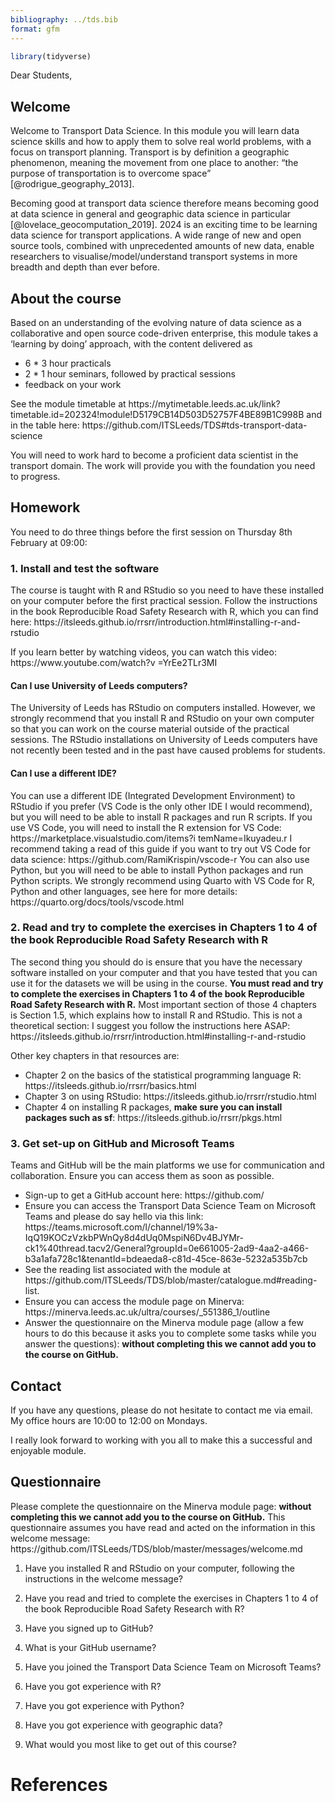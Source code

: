 ```yaml
---
bibliography: ../tds.bib
format: gfm
---
```


<!-- message to students, 2024 -->

```r
library(tidyverse)
```

Dear Students,

## Welcome

Welcome to Transport Data Science.
In this module you will learn data science skills and how to apply them to solve real world problems, with a focus on transport planning.
Transport is by definition a geographic phenomenon, meaning the movement from one place to another: "the purpose of transportation is to overcome space" [@rodrigue_geography_2013].

Becoming good at transport data science therefore means becoming good at data science in general and geographic data science in particular [@lovelace_geocomputation_2019].
2024 is an exciting time to be learning data science for transport applications.
A wide range of new and open source tools, combined with unprecedented amounts of new data, enable researchers to visualise/model/understand transport systems in more breadth and depth than ever before.

## About the course

Based on an understanding of the evolving nature of data science as a collaborative and open source code-driven enterprise, this module takes a 'learning by doing' approach, with the content delivered as

-   6 \* 3 hour practicals
-   2 \* 1 hour seminars, followed by practical sessions
-   feedback on your work

See the module timetable at https://mytimetable.leeds.ac.uk/link?timetable.id=202324!module!D5179CB14D503D52757F4BE89B1C998B and in the table here: https://github.com/ITSLeeds/TDS#tds-transport-data-science

You will need to work hard to become a proficient data scientist in the transport domain.
The work will provide you with the foundation you need to progress.

## Homework

You need to do three things before the first session on Thursday 8th February at 09:00:

### 1. Install and test the software

The course is taught with R and RStudio so you need to have these installed on your computer before the first practical session.
Follow the instructions in the book Reproducible Road Safety Research with R, which you can find here: https://itsleeds.github.io/rrsrr/introduction.html#installing-r-and-rstudio

If you learn better by watching videos, you can watch this video: https://www.youtube.com/watch?v
=YrEe2TLr3MI

#### Can I use University of Leeds computers?

The University of Leeds has RStudio on computers installed.
However, we strongly recommend that you install R and RStudio on your own computer so that you can work on the course material outside of the practical sessions.
The RStudio installations on University of Leeds computers have not recently been tested and in the past have caused problems for students.

#### Can I use a different IDE?

You can use a different IDE (Integrated Development Environment) to RStudio if you prefer (VS Code is the only other IDE I would recommend), but you will need to be able to install R packages and run R scripts.
If you use VS Code, you will need to install the R extension for VS Code: https://marketplace.visualstudio.com/items?i
temName=Ikuyadeu.r I recommend taking a read of this guide if you want to try out VS Code for data science: https://github.com/RamiKrispin/vscode-r You can also use Python, but you will need to be able to install Python packages and run Python scripts.
We strongly recommend using Quarto with VS Code for R, Python and other languages, see here for more details: https://quarto.org/docs/tools/vscode.html

### 2. Read and try to complete the exercises in Chapters 1 to 4 of the book Reproducible Road Safety Research with R

The second thing you should do is ensure that you have the necessary software installed on your computer and that you have tested that you can use it for the datasets we will be using in the course.
**You must read and try to complete the exercises in Chapters 1 to 4 of the book Reproducible Road Safety Research with R.** Most important section of those 4 chapters is Section 1.5, which explains how to install R and RStudio.
This is not a theoretical section: I suggest you follow the instructions here ASAP: https://itsleeds.github.io/rrsrr/introduction.html#installing-r-and-rstudio

Other key chapters in that resources are:

-   Chapter 2 on the basics of the statistical programming language R: https://itsleeds.github.io/rrsrr/basics.html
-   Chapter 3 on using RStudio: https://itsleeds.github.io/rrsrr/rstudio.html
-   Chapter 4 on installing R packages, **make sure you can install packages such as sf**: https://itsleeds.github.io/rrsrr/pkgs.html

### 3. Get set-up on GitHub and Microsoft Teams

Teams and GitHub will be the main platforms we use for communication and collaboration.
Ensure you can access them as soon as possible.

-   Sign-up to get a GitHub account here: https://github.com/
-   Ensure you can access the Transport Data Science Team on Microsoft Teams and please do say hello via this link: https://teams.microsoft.com/l/channel/19%3a-IqQ19KOCzVzkbPWnQy8d4dUq0MspiN6Dv4BJYMr-ck1%40thread.tacv2/General?groupId=0e661005-2ad9-4aa2-a466-b3a1afa728c1&tenantId=bdeaeda8-c81d-45ce-863e-5232a535b7cb
-   See the reading list associated with the module at https://github.com/ITSLeeds/TDS/blob/master/catalogue.md#reading-list.
-   Ensure you can access the module page on Minerva: https://minerva.leeds.ac.uk/ultra/courses/_551386_1/outline
-   Answer the questionnaire on the Minerva module page (allow a few hours to do this because it asks you to complete some tasks while you answer the questions): **without completing this we cannot add you to the course on GitHub.**

## Contact

If you have any questions, please do not hesitate to contact me via email.
My office hours are 10:00 to 12:00 on Mondays.

I really look forward to working with you all to make this a successful and enjoyable module.

## Questionnaire

Please complete the questionnaire on the Minerva module page: **without completing this we cannot add you to the course on GitHub.**
This questionnaire assumes you have read and acted on the information in this welcome message: https://github.com/ITSLeeds/TDS/blob/master/messages/welcome.md

1. Have you installed R and RStudio on your computer, following the instructions in the welcome message? 

2. Have you read and tried to complete the exercises in Chapters 1 to 4 of the book Reproducible Road Safety Research with R?

3. Have you signed up to GitHub?

4. What is your GitHub username?

5. Have you joined the Transport Data Science Team on Microsoft Teams?

6. Have you got experience with R?

7. Have you got experience with Python?

8. Have you got experience with geographic data?

9. What would you most like to get out of this course?

# References